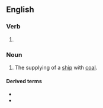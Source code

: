 ==English==

===Verb===
{{head|en|present participle}}

# {{present participle of|coal|lang=en|nocat=1}}

===Noun===
{{en-noun}}

# The supplying of a [[ship]] with [[coal]].

====Derived terms====
* {{l|en|coaling station}}
* {{l|en|coaling tower}}